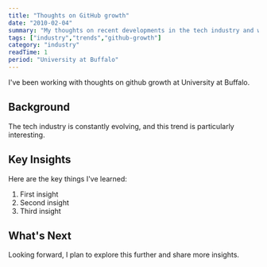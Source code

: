 ```yaml
---
title: "Thoughts on GitHub growth"
date: "2010-02-04"
summary: "My thoughts on recent developments in the tech industry and what they mean for developers."
tags: ["industry","trends","github-growth"]
category: "industry"
readTime: 1
period: "University at Buffalo"
---
```


I've been working with thoughts on github growth at University at Buffalo.

## Background

The tech industry is constantly evolving, and this trend is particularly interesting.

## Key Insights

Here are the key things I've learned:

1. First insight
2. Second insight
3. Third insight

## What's Next

Looking forward, I plan to explore this further and share more insights.

